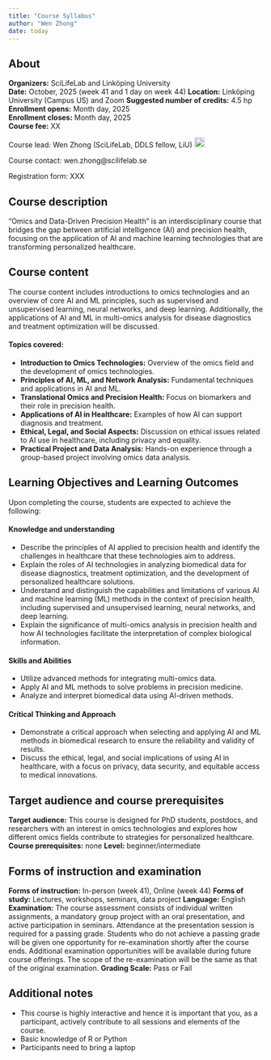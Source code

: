 ```yaml
---
title: "Course Syllabus"
author: "Wen Zhong"
date: today
---
```


::: {.callout-warning icon=false}

## About

**Organizers:** 	                SciLifeLab and Linköping University  
**Date:**	   	                   October, 2025 (week 41 and 1 day on week 44) 
**Location:**		 			    Linköping University (Campus US) and Zoom
**Suggested number of credits:** 	4.5 hp  
**Enrollment opens:**				Month day, 2025  
**Enrollment closes:**				Month day, 2025     
**Course fee:**				        XX   

:::

Course lead: Wen Zhong (SciLifeLab, DDLS fellow, LiU) <a href="https://orcid.org/0000-0002-7422-6104" rel="orcid"><img src="img/ORCID_Logomark.png" alt="" width="20" height="20"/></a>

Course contact: wen.zhong@scilifelab.se

Registration form: XXX

## Course description

"Omics and Data-Driven Precision Health" is an interdisciplinary course that bridges the gap between artificial intelligence (AI) and precision health, focusing on the application of AI and machine learning technologies that are transforming personalized healthcare.

## Course content
The course content includes introductions to omics technologies and an overview of core AI and ML principles, such as supervised and unsupervised learning, neural networks, and deep learning. Additionally, the applications of AI and ML in multi-omics analysis for disease diagnostics and treatment optimization will be discussed.

#### Topics covered:

- **Introduction to Omics Technologies:** Overview of the omics field and the development of omics technologies.
- **Principles of AI, ML, and Network Analysis:** Fundamental techniques and applications in AI and ML.
- **Translational Omics and Precision Health:** Focus on biomarkers and their role in precision health.
- **Applications of AI in Healthcare:** Examples of how AI can support diagnosis and treatment.
- **Ethical, Legal, and Social Aspects:** Discussion on ethical issues related to AI use in healthcare, including privacy and equality.
- **Practical Project and Data Analysis:** Hands-on experience through a group-based project involving omics data analysis.


## Learning Objectives and Learning Outcomes

Upon completing the course, students are expected to achieve the following:

#### Knowledge and understanding

- Describe the principles of AI applied to precision health and identify the challenges in healthcare that these technologies aim to address.
- Explain the roles of AI technologies in analyzing biomedical data for disease diagnostics, treatment optimization, and the development of personalized healthcare solutions.
- Understand and distinguish the capabilities and limitations of various AI and machine learning (ML) methods in the context of precision health, including supervised and unsupervised learning, neural networks, and deep learning.
- Explain the significance of multi-omics analysis in precision health and how AI technologies facilitate the interpretation of complex biological information.


#### Skills and Abilities

- Utilize advanced methods for integrating multi-omics data.
- Apply AI and ML methods to solve problems in precision medicine.
- Analyze and interpret biomedical data using AI-driven methods.


#### Critical Thinking and Approach

- Demonstrate a critical approach when selecting and applying AI and ML methods in biomedical research to ensure the reliability and validity of results.
- Discuss the ethical, legal, and social implications of using AI in healthcare, with a focus on privacy, data security, and equitable access to medical innovations.


## Target audience and course prerequisites

**Target audience:** This course is designed for PhD students, postdocs, and researchers with an interest in omics technologies and explores how different omics fields contribute to strategies for personalized healthcare.
**Course prerequisites:** none
**Level:** beginner/intermediate


## Forms of instruction and examination  

**Forms of instruction:** In-person (week 41), Online (week 44)
**Forms of study:** Lectures, workshops, seminars, data project
**Language:** English    
**Examination:** The course assessment consists of individual written assignments, a mandatory group project with an oral presentation, and active participation in seminars. Attendance at the presentation session is required for a passing grade. Students who do not achieve a passing grade will be given one opportunity for re-examination shortly after the course ends. Additional examination opportunities will be available during future course offerings. The scope of the re-examination will be the same as that of the original examination.
**Grading Scale:** Pass or Fail


## Additional notes  

- This course is highly interactive and hence it is important that you, as a participant, actively contribute to all sessions and elements of the course.
- Basic knowledge of R or Python
- Participants need to bring a laptop


